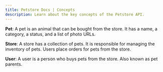 ---
title: Petstore Docs | Concepts
description: Learn about the key concepts of the Petstore API. 
---

**Pet**: A pet is an animal that can be bought from the store. It has a name, a category, a status, and a list of photo URLs.

**Store**: A store has a collection of pets. It is responsible for managing the inventory of pets. Users place orders for pets from the store.

**User**: A user is a person who buys pets from the store. Also known as pet parents.

